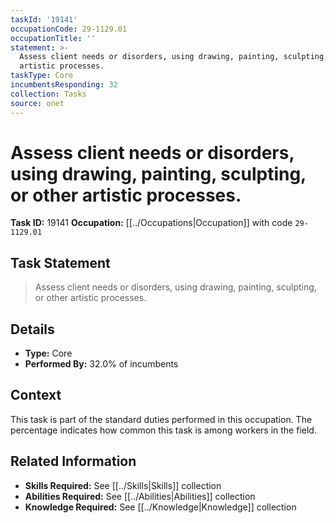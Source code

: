 ```yaml
---
taskId: '19141'
occupationCode: 29-1129.01
occupationTitle: ''
statement: >-
  Assess client needs or disorders, using drawing, painting, sculpting, or other
  artistic processes.
taskType: Core
incumbentsResponding: 32
collection: Tasks
source: onet
---
```

# Assess client needs or disorders, using drawing, painting, sculpting, or other artistic processes.

**Task ID:** 19141
**Occupation:** [[../Occupations|Occupation]] with code `29-1129.01`

## Task Statement

> Assess client needs or disorders, using drawing, painting, sculpting, or other artistic processes.

## Details

- **Type:** Core
- **Performed By:** 32.0% of incumbents

## Context

This task is part of the standard duties performed in this occupation. The percentage indicates how common this task is among workers in the field.

## Related Information

- **Skills Required:** See [[../Skills|Skills]] collection
- **Abilities Required:** See [[../Abilities|Abilities]] collection
- **Knowledge Required:** See [[../Knowledge|Knowledge]] collection
